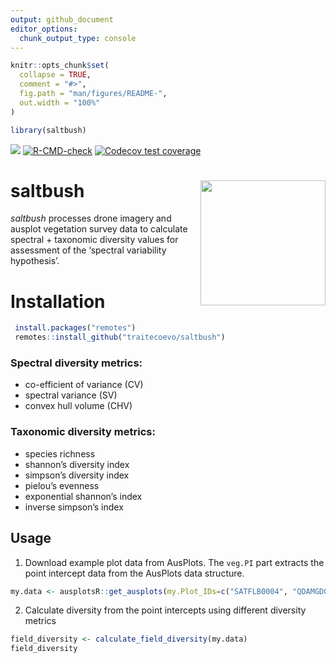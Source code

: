 ```yaml
---
output: github_document
editor_options: 
  chunk_output_type: console
---
```


<!-- README.md is generated from README.Rmd. Please edit that file -->

```r
knitr::opts_chunk$set(
  collapse = TRUE,
  comment = "#>",
  fig.path = "man/figures/README-",
  out.width = "100%"
)

library(saltbush)
```

<!-- badges: start -->
[![](https://img.shields.io/badge/lifecycle-experimental-orange.svg)](https://lifecycle.r-lib.org/articles/stages.html#experimental)
[![R-CMD-check](https://github.com/traitecoevo/saltbush/actions/workflows/R-CMD-check.yaml/badge.svg)](https://github.com/traitecoevo/saltbush/actions/workflows/R-CMD-check.yaml)
[![Codecov test coverage](https://codecov.io/gh/traitecoevo/saltbush/graph/badge.svg)](https://app.codecov.io/gh/traitecoevo/saltbush)
<!-- badges: end -->

# saltbush <img src="man/figures/saltbush_hex.png" align="right" width="200"/>

*saltbush* processes drone imagery and ausplot vegetation survey data to calculate spectral + taxonomic diversity values for assessment of the 'spectral variability hypothesis'.

# Installation

```r
 install.packages("remotes")
 remotes::install_github("traitecoevo/saltbush")
```

### Spectral diversity metrics:

+ co-efficient of variance (CV)
+ spectral variance (SV)
+ convex hull volume (CHV)

### Taxonomic diversity metrics:

+ species richness
+ shannon's diversity index
+ simpson's diversity index
+ pielou's evenness
+ exponential shannon's index
+ inverse simpson's index

## Usage

1. Download example plot data from AusPlots. The `veg.PI` part extracts the point intercept data from the AusPlots data structure.

```r
my.data <- ausplotsR::get_ausplots(my.Plot_IDs=c("SATFLB0004", "QDAMGD0022", "NTASTU0002"), veg.PI=TRUE)$veg.PI
```

2. Calculate diversity from the point intercepts using different diversity metrics

```r
field_diversity <- calculate_field_diversity(my.data)
field_diversity
```
